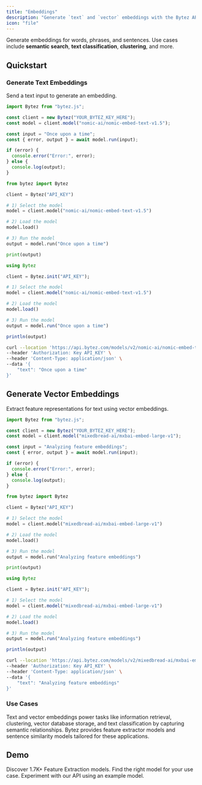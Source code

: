```yaml
---
title: "Embeddings"
description: "Generate `text` and `vector` embeddings with the Bytez API."
icon: "file"
---
```


<Tip>Generate embeddings for words, phrases, and sentences. Use cases include **semantic search**, **text classification**, **clustering**, and more.</Tip>

## Quickstart 
### Generate Text Embeddings

Send a text input to generate an embedding.
<CodeGroup>

```javascript javascript
import Bytez from "bytez.js";

const client = new Bytez("YOUR_BYTEZ_KEY_HERE");
const model = client.model("nomic-ai/nomic-embed-text-v1.5");

const input = "Once upon a time";
const { error, output } = await model.run(input);

if (error) {
  console.error("Error:", error);
} else {
  console.log(output);
}
```
```python python
from bytez import Bytez

client = Bytez("API_KEY")

# 1) Select the model
model = client.model("nomic-ai/nomic-embed-text-v1.5")

# 2) Load the model
model.load()

# 3) Run the model
output = model.run("Once upon a time")

print(output)
```
```julia julia
using Bytez

client = Bytez.init("API_KEY");

# 1) Select the model
model = client.model("nomic-ai/nomic-embed-text-v1.5")

# 2) Load the model
model.load()

# 3) Run the model
output = model.run("Once upon a time")

println(output)
```
```bash bash
curl --location 'https://api.bytez.com/models/v2/nomic-ai/nomic-embed-text-v1.5' \
--header 'Authorization: Key API_KEY' \
--header 'Content-Type: application/json' \
--data '{
    "text": "Once upon a time"
}'
```
</CodeGroup>

## Generate Vector Embeddings
Extract feature representations for text using vector embeddings.

<CodeGroup>

```javascript javascript
import Bytez from "bytez.js";

const client = new Bytez("YOUR_BYTEZ_KEY_HERE");
const model = client.model("mixedbread-ai/mxbai-embed-large-v1");

const input = "Analyzing feature embeddings";
const { error, output } = await model.run(input);

if (error) {
  console.error("Error:", error);
} else {
  console.log(output);
}
```
```python python
from bytez import Bytez

client = Bytez("API_KEY")

# 1) Select the model
model = client.model("mixedbread-ai/mxbai-embed-large-v1")

# 2) Load the model
model.load()

# 3) Run the model
output = model.run("Analyzing feature embeddings")

print(output)
```
```julia julia
using Bytez

client = Bytez.init("API_KEY");

# 1) Select the model
model = client.model("mixedbread-ai/mxbai-embed-large-v1")

# 2) Load the model
model.load()

# 3) Run the model
output = model.run("Analyzing feature embeddings")

println(output)
```
```bash bash
curl --location 'https://api.bytez.com/models/v2/mixedbread-ai/mxbai-embed-large-v1' \
--header 'Authorization: Key API_KEY' \
--header 'Content-Type: application/json' \
--data '{
    "text": "Analyzing feature embeddings"
}'
```
</CodeGroup>

### Use Cases
Text and vector embeddings power tasks like information retrieval, clustering, vector database storage, and text classification by capturing semantic relationships. Bytez provides feature extractor models and sentence similarity models tailored for these applications.

## Demo

<CardGroup>

<Card title="Explore Models" href="/model-api/playground/get-models" icon="cube">
  Discover 1.7K+ Feature Extraction models. Find the right model for your use case.
</Card>

<Card title="API Playground" href="/model-api/playground/open-source/examples/text-as-input/feature-extraction" icon="webhook">
  Experiment with our API using an example model.
</Card>

</CardGroup>
